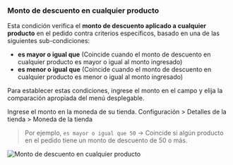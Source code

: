 ### Monto de descuento en cualquier producto

Esta condición verifica el **monto de descuento aplicado a cualquier producto** en el pedido contra criterios específicos, basado en una de las siguientes sub-condiciones:

- **es mayor o igual que** (Coincide cuando el monto de descuento en cualquier producto es mayor o igual al monto ingresado)
- **es menor o igual que** (Coincide cuando el monto de descuento en cualquier producto es menor o igual al monto ingresado)

Para establecer estas condiciones, ingrese el monto en el campo y elija la comparación apropiada del menú desplegable.

<Note>
  Ingrese el monto en la moneda de su tienda. Configuración > Detalles de la tienda > Moneda de la tienda
</Note>

> Por ejemplo, `es mayor o igual que 50` → Coincide si algún producto en el pedido tiene un monto de descuento de 50 o más.

<img
  src="/images/essentials/condition-sets/any-product-discount-amount.webp"
  alt="Monto de descuento en cualquier producto"
/>
